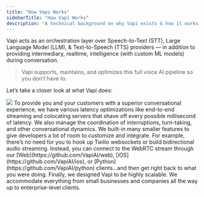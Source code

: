 ```yaml
---
title: "How Vapi Works"
sidebarTitle: "How Vapi Works"
description: "A technical background on why Vapi exists & how it works."
---
```


Vapi acts as an orchestration layer over Speech-to-Text (STT), Large Language Model (LLM), & Text-to-Speech (TTS) providers — in addition to providing intermediary, realtime, intelligence (with custom ML models) during conversation.

> Vapi supports, maintains, and optimizes this full voice AI pipeline so you don’t have to.

Let’s take a closer look at what Vapi does:

<Frame>
  <img src="/static/graphics/platform/vapi-orchestration.png" />
</Frame>

<Steps>
  <Step title="Support and Optimization">
    To provide you and your customers with a superior conversational experience, we have various
    latency optimizations like end-to-end streaming and colocating servers that shave off every
    possible millisecond of latency. We also manage the coordination of interruptions, turn-taking,
    and other conversational dynamics.
  </Step>
  <Step title="Customizable">
    We built-in many smaller features to give developers a lot of room to customize and integrate.
    For example, there’s no need for you to hook up Twilio websockets or build bidirectional audio
    streaming. Instead, you can connect to the WebRTC stream through our
    [Web](https://github.com/VapiAI/web), [iOS](https://github.com/VapiAI/ios), or
    [Python](https://github.com/VapiAI/python) clients…and then get right back to what you were
    doing.
  </Step>
  <Step title="Voice AI at Any Scale">
    Finally, we designed Vapi to be highly scalable. We accommodate everything from small businesses
    and companies all the way up to enterprise-level clients.
  </Step>
</Steps>
